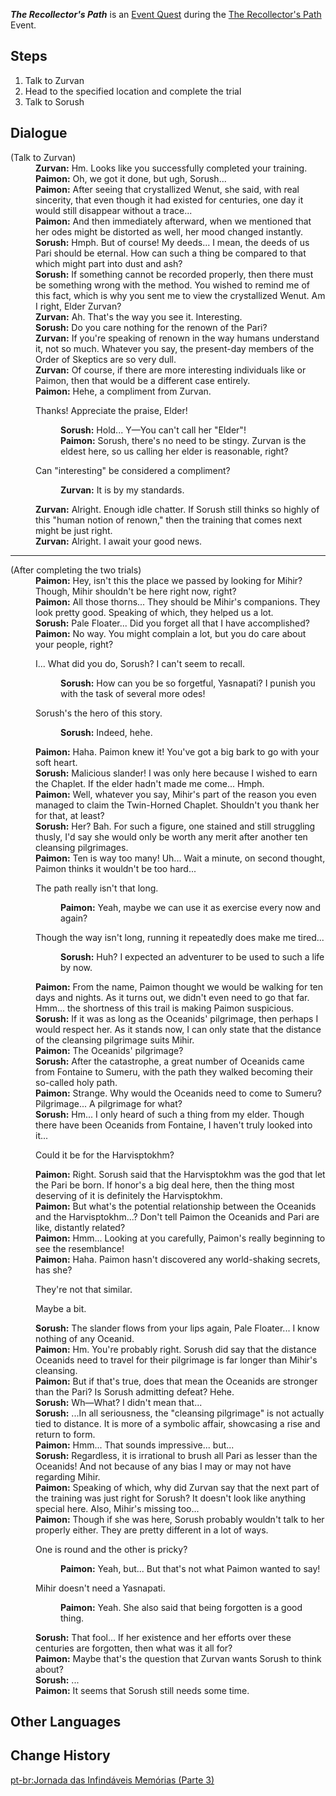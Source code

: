 {{Quest Infobox
|id            = 73699
|title         = The Recollector's Path
|image         = Event Quest The Recollector's Path Part 3.png
|type          = World
|event_name    = The Recollector's Path
|requirement   = 
|characters    = Paimon; Sorush; Traveler; Zurvan
|startLocation = [[Vourukasha Oasis]], [[Sumeru]]
|region        = Sumeru
|area          = Realm of Farakhkert
|subarea       = Vourukasha Oasis
|prev          = The Recollector's Path (Part 2)
|next          = The Recollector's Path (Part 4)
|rewards       = Primogem*10;Mora*20,000;Hero's Wit*2
}}
'''''The Recollector's Path''''' is an [[Event Quest]] during the [[The Recollector's Path]] Event.

==Steps==
# Talk to Zurvan
# Head to the specified location and complete the trial
# Talk to Sorush

==Dialogue==
{{Quest Description|Sorush's training continues. Even a Wenut crystallized across countless eras has a date of expiry. Could there possibly be an ode or poem that could outlast even such a being?}}
{{Dialogue Start}}
;(Talk to Zurvan)
:'''Zurvan:''' Hm. Looks like you successfully completed your training.
:'''Paimon:''' Oh, we got it done, but ugh, Sorush...
:'''Paimon:''' After seeing that crystallized Wenut, she said, with real sincerity, that even though it had existed for centuries, one day it would still disappear without a trace...
:'''Paimon:''' And then immediately afterward, when we mentioned that her odes might be distorted as well, her mood changed instantly.
:'''Sorush:''' Hmph. But of course! My deeds... I mean, the deeds of us Pari should be eternal. How can such a thing be compared to that which might part into dust and ash?
:'''Sorush:''' If something cannot be recorded properly, then there must be something wrong with the method. You wished to remind me of this fact, which is why you sent me to view the crystallized Wenut. Am I right, Elder Zurvan?
:'''Zurvan:''' Ah. That's the way you see it. Interesting.
:'''Sorush:''' Do you care nothing for the renown of the Pari?
:'''Zurvan:''' If you're speaking of renown in the way humans understand it, not so much. Whatever you say, the present-day members of the Order of Skeptics are so very dull.
:'''Zurvan:''' Of course, if there are more interesting individuals like {{Traveler}} or Paimon, then that would be a different case entirely.
:'''Paimon:''' Hehe, a compliment from Zurvan.
:{{DIcon}} Thanks! Appreciate the praise, Elder!
::'''Sorush:''' Hold... Y&mdash;You can't call her "Elder"!
::'''Paimon:''' Sorush, there's no need to be stingy. Zurvan is the eldest here, so us calling her elder is reasonable, right?
:{{DIcon}} Can "interesting" be considered a compliment?
::'''Zurvan:''' It is by my standards.
:'''Zurvan:''' Alright. Enough idle chatter. If Sorush still thinks so highly of this "human notion of renown," then the training that comes next might be just right.
:'''Zurvan:''' Alright. I await your good news.
----
;(After completing the two trials)
:'''Paimon:''' Hey, isn't this the place we passed by looking for Mihir? Though, Mihir shouldn't be here right now, right?
:'''Paimon:''' All those thorns... They should be Mihir's companions. They look pretty good. Speaking of which, they helped us a lot.
:'''Sorush:''' Pale Floater... Did you forget all that I have accomplished?
:'''Paimon:''' No way. You might complain a lot, but you do care about your people, right?
:{{DIcon}} I... What did you do, Sorush? I can't seem to recall.
::'''Sorush:''' How can you be so forgetful, Yasnapati? I punish you with the task of several more odes!
:{{DIcon}} Sorush's the hero of this story.
::'''Sorush:''' Indeed, hehe.
:'''Paimon:''' Haha. Paimon knew it! You've got a big bark to go with your soft heart.
:'''Sorush:''' Malicious slander! I was only here because I wished to earn the Chaplet. If the elder hadn't made me come... Hmph.
:'''Paimon:''' Well, whatever you say, Mihir's part of the reason you even managed to claim the Twin-Horned Chaplet. Shouldn't you thank her for that, at least?
:'''Sorush:''' Her? Bah. For such a figure, one stained and still struggling thusly, I'd say she would only be worth any merit after another ten cleansing pilgrimages.
:'''Paimon:''' Ten is way too many! Uh... Wait a minute, on second thought, Paimon thinks it wouldn't be too hard...
:{{DIcon}} The path really isn't that long.
::'''Paimon:''' Yeah, maybe we can use it as exercise every now and again?
:{{DIcon}} Though the way isn't long, running it repeatedly does make me tired...
::'''Sorush:''' Huh? I expected an adventurer to be used to such a life by now.
:'''Paimon:''' From the name, Paimon thought we would be walking for ten days and nights. As it turns out, we didn't even need to go that far. Hmm... the shortness of this trail is making Paimon suspicious.
:'''Sorush:''' If it was as long as the Oceanids' pilgrimage, then perhaps I would respect her. As it stands now, I can only state that the distance of the cleansing pilgrimage suits Mihir.
:'''Paimon:''' The Oceanids' pilgrimage?
:'''Sorush:''' After the catastrophe, a great number of Oceanids came from Fontaine to Sumeru, with the path they walked becoming their so-called holy path.
:'''Paimon:''' Strange. Why would the Oceanids need to come to Sumeru? Pilgrimage... A pilgrimage for what?
:'''Sorush:''' Hm... I only heard of such a thing from my elder. Though there have been Oceanids from Fontaine, I haven't truly looked into it...
:{{DIcon}} Could it be for the Harvisptokhm?
:'''Paimon:''' Right. Sorush said that the Harvisptokhm was the god that let the Pari be born. If honor's a big deal here, then the thing most deserving of it is definitely the Harvisptokhm.
:'''Paimon:''' But what's the potential relationship between the Oceanids and the Harvisptokhm...? Don't tell Paimon the Oceanids and Pari are like, distantly related?
:'''Paimon:''' Hmm... Looking at you carefully, Paimon's really beginning to see the resemblance!
:'''Paimon:''' Haha. Paimon hasn't discovered any world-shaking secrets, has she?
:{{DIcon}} They're not that similar.
:{{DIcon}} Maybe a bit.
:'''Sorush:''' The slander flows from your lips again, Pale Floater... I know nothing of any Oceanid.
:'''Paimon:''' Hm. You're probably right. Sorush did say that the distance Oceanids need to travel for their pilgrimage is far longer than Mihir's cleansing.
:'''Paimon:''' But if that's true, does that mean the Oceanids are stronger than the Pari? Is Sorush admitting defeat? Hehe.
:'''Sorush:''' Wh&mdash;What? I didn't mean that...
:'''Sorush:''' ...In all seriousness, the "cleansing pilgrimage" is not actually tied to distance. It is more of a symbolic affair, showcasing a rise and return to form.
:'''Paimon:''' Hmm... That sounds impressive... but...
:'''Sorush:''' Regardless, it is irrational to brush all Pari as lesser than the Oceanids! And not because of any bias I may or may not have regarding Mihir.
:'''Paimon:''' Speaking of which, why did Zurvan say that the next part of the training was just right for Sorush? It doesn't look like anything special here. Also, Mihir's missing too...
:'''Paimon:''' Though if she was here, Sorush probably wouldn't talk to her properly either. They are pretty different in a lot of ways.
:{{DIcon}} One is round and the other is pricky?
::'''Paimon:''' Yeah, but... But that's not what Paimon wanted to say!
:{{DIcon}} Mihir doesn't need a Yasnapati.
::'''Paimon:''' Yeah. She also said that being forgotten is a good thing.
:'''Sorush:''' That fool... If her existence and her efforts over these centuries are forgotten, then what was it all for?
:'''Paimon:''' Maybe that's the question that Zurvan wants Sorush to think about?
:'''Sorush:''' ...
:'''Paimon:''' It seems that Sorush still needs some time.
{{Dialogue End}}

==Other Languages==
{{Other Languages|Transclude=The Recollector's Path}}

==Change History==
{{Change History|3.6}}

[[pt-br:Jornada das Infindáveis Memórias (Parte 3)]]
